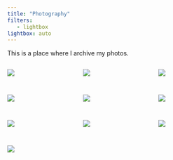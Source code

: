 ```yaml
---
title: "Photography"
filters:
   - lightbox
lightbox: auto
---
```

This is a place where I archive my photos. 


::: {style="display: grid;grid-template-columns: repeat(auto-fill, minmax(150px, 1fr));grid-gap: 1em;"}

![](images/IMG_7934.JPG){group="my-gallery"}

![](images/IMG_8890.JPG){group="my-gallery"}

![](images/IMG_8270.JPG){group="my-gallery"}

![](images/IMG_7969.jpg){group="my-gallery"}

![](images/IMG_8067.JPG){group="my-gallery"}

![](images/000001540022.JPG){group="my-gallery"}

![](images/IMG_7960_2.JPG){group="my-gallery"}

![](images/R0000946-2.JPG){group="my-gallery"}

![](images/IMG_3860.jpg){group="my-gallery"}

![](images/AA004.jpg){group="my-gallery"}

:::
